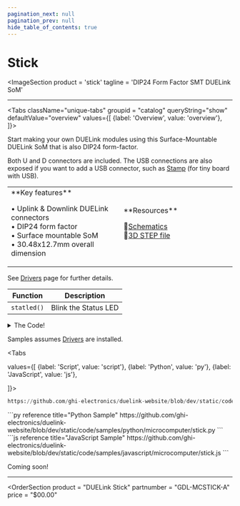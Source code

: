 ```yaml
---
pagination_next: null
pagination_prev: null
hide_table_of_contents: true
---
```



# Stick

<ImageSection
    product = 'stick'
    tagline = 'DIP24 Form Factor SMT DUELink SoM'
></ImageSection>

---

<Tabs className="unique-tabs" groupid = "catalog" queryString="show" defaultValue="overview"
  values={[
    {label: 'Overview', value: 'overview'},
  ]}>

<TabItem value="overview">

Start making your own DUELink modules using this Surface-Mountable DUELink SoM that is also DIP24 form-factor.

Both U and D connectors are included. The USB connections are also exposed if you want to add a USB connector, such as [Stamp](./stamp) (for tiny board with USB).

<table><td width='50%'>
**Key features**

• Uplink & Downlink DUELink connectors<br/>
• DIP24 form factor<br/>
• Surface mountable SoM<br/>
• 30.48x12.7mm overall dimension<br/>

</td><td width='50%'>
**Resources**

📄[Schematics](pathname:///sch/gdl-mcstick-a.pdf)<br/>
🔩[3D STEP file](pathname:///3d/gdl-mcstick-a.step)<br/>

</td></table>

</TabItem>

<TabItem value="drivers">

See [Drivers](../../engine/drivers) page for further details.

| Function | Description          |
| -------- | -------------------- |
| `statled()`  | Blink the Status LED |

<details>
  <summary>The Code!</summary>



```py reference title="Stick Driver"
https://github.com/ghi-electronics/duelink-website/blob/dev/static/code/drivers/microcomputer/stick.txt
```

</details>
</TabItem>

<TabItem value="samples">

Samples assumes [Drivers](../../engine/drivers) are installed.

<Tabs

  values={[
    {label: 'Script', value: 'script'},
    {label: 'Python', value: 'py'},
    {label: 'JavaScript', value: 'js'},

]}>

<TabItem value="script">

```py reference title="Script Sample"
https://github.com/ghi-electronics/duelink-website/blob/dev/static/code/samples/script/microcomputer/stick.txt
```
</TabItem>

<TabItem value="py">
```py reference title="Python Sample"
https://github.com/ghi-electronics/duelink-website/blob/dev/static/code/samples/python/microcomputer/stick.py
```
</TabItem>

<TabItem value="js">
```js reference title="JavaScript Sample"
https://github.com/ghi-electronics/duelink-website/blob/dev/static/code/samples/javascript/microcomputer/stick.js
```

</TabItem>

</Tabs>

</TabItem>

<TabItem value="projects">Coming soon!</TabItem>

</Tabs>

---
<OrderSection
    product = "DUELink Stick"
    partnumber = "GDL-MCSTICK-A"
    price = "$00.00"
></OrderSection>


